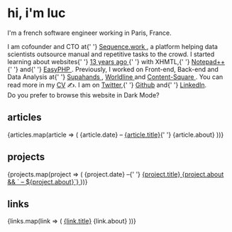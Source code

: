 


# hi, i'm luc

<Card>I'm a french software engineer working in Paris, France.</Card>

<Card>
  I am cofounder and CTO at{' '}
  <A newtab href="https://sequence.work">
    Sequence.work
  </A>
  , a platform helping data scientists outsource manual and repetitive tasks to the
  crowd.
</Card>

<Card>
  I started learning about websites{' '}
  <A newtab href="http://lu.leray.free.fr/acceuil.html">
    13 years ago
  </A>{' '}
  with XHMTL,{' '}
  <A newtab href="https://notepad-plus-plus.org/">
    Notepad++
  </A>{' '}
  and{' '}
  <A newtab href="http://www.easyphp.org/">
    EasyPHP
  </A>
  .
</Card>

<Card>
  Previously, I worked on Front-end, Back-end and Data Analysis at{' '}
  <A newtab href="https://www.supahands.com/">
    Supahands
  </A>
  , <A newtab href="https://worldline.com/">
    Worldline
  </A> and <A newtab href="https://www.contentsquare.com/">
    Content-Square
  </A>. You can read more in my <A href="static/resume-luc-leray.pdf">CV</A> ✍.
</Card>

<Card>
  I am on <A href="https://twitter.com/lucleray">Twitter</A>,{' '}
  <A href="https://github.com/lucleray">Github</A> and{' '}
  <A href="https://www.linkedin.com/in/lucleray/">LinkedIn</A>.
</Card>

<div style={{ textAlign: 'center', marginTop: '3em' }}>
  Do you prefer to browse this website in Dark Mode?&nbsp;&nbsp;
  <ToggleDarkMode />
</div>

## articles

<div>
  {articles.map(article => (
    <Card key={article.id}>
      <span>{article.date}</span> – <A href={article.url}>{article.title}</A>{' '}
      {article.about}
    </Card>
  ))}
</div>

## projects

<div>
  {projects.map(project => (
    <Card key={project.id}>
      <span>{project.date}</span> –{' '}
      <A href={project.url}>
        {project.title} {project.about && ` – ${project.about}`}
      </A>
    </Card>
  ))}
</div>

## links

<div>
  {links.map(link => (
    <Card key={link.id}>
      <A href={link.url}>{link.title}</A> {link.about}
    </Card>
  ))}
</div>
